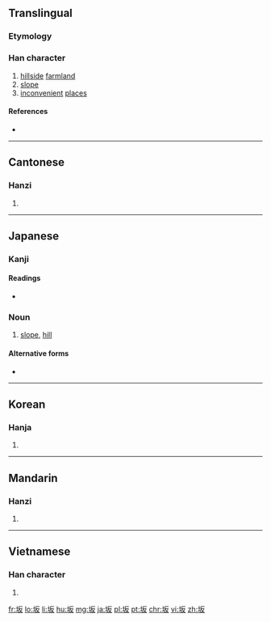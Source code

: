 {{also|阪|坡}}
==Translingual==
{{zh-hanzi-box|坂|[[阪]]}}
===Etymology===
{{Han simp|阪|f=阝|t=土}}

{{Han compound|土|t1=mound|反|ls=psc|c1=s|c2=p}}

===Han character===
{{Han char|rn=32|rad=土|as=04|sn=7|four=|canj=土竹水 (GHE)|ids=⿰[[土]][[反]]}}

# [[hillside]] [[farmland]]
# [[slope]]
# [[inconvenient]] [[place]]s

====References====
* {{Han ref|kx=0224.260|dkj=04910|dj=0459.140|hdz=10423.090|uh=5742|ud=22338}}

----

==Cantonese==

===Hanzi===
{{yue-hanzi|jyut=[[baan2]]|y=baan2}}

# {{defn|lang=yue|sort=土04}}

----

==Japanese==

===Kanji===
{{ja-kanji|grade=3|rs=土04}}

====Readings====
{{ja-kanjitab|さか|yomi=k}}
* {{ja-readings|on=[[はん]] (han)|kun=[[さか]] (saka)}}

===Noun===
{{ja-noun|さか}} 

# [[slope]], [[hill]]

====Alternative forms====
* {{l|ja|阪}}

----

==Korean==

===Hanja===
{{ko-hanja|hangeul=판|rv=pan|mr=p'an}}

# {{defn|lang=ko|sort=土04}}

----

==Mandarin==

===Hanzi===
{{cmn-hanzi|tra=阪|pin=[[bǎn]] ([[ban3]])|wg=pan<sup>3</sup>}}

# {{defn|lang=cmn|sort=土04}}

----

==Vietnamese==

===Han character===
{{vi-hantu|[[phẳng]]|rs=土04}}

# {{defn|lang=vi|sort=土04}}

[[fr:坂]]
[[lo:坂]]
[[li:坂]]
[[hu:坂]]
[[mg:坂]]
[[ja:坂]]
[[pl:坂]]
[[pt:坂]]
[[chr:坂]]
[[vi:坂]]
[[zh:坂]]
